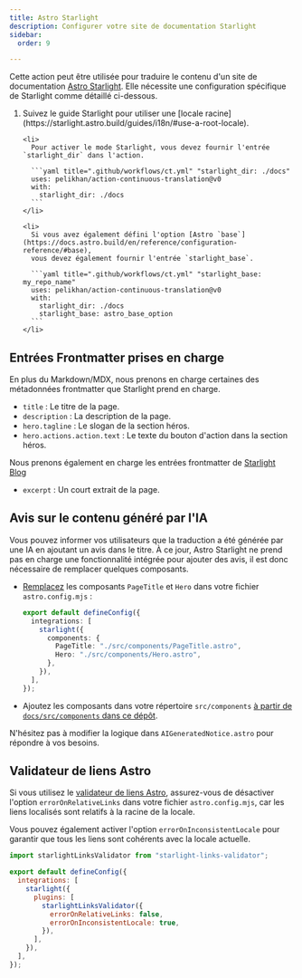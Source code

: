 ```yaml
---
title: Astro Starlight
description: Configurer votre site de documentation Starlight
sidebar:
  order: 9

---
```



Cette action peut être utilisée pour traduire le contenu d'un site de documentation [Astro Starlight](https://starlight.astro.build/).
Elle nécessite une configuration spécifique de Starlight comme détaillé ci-dessous.

<Steps>
  <ol>
    <li>
      Suivez le guide Starlight pour utiliser une [locale racine](https://starlight.astro.build/guides/i18n/#use-a-root-locale).
    </li>

    <li>
      Pour activer le mode Starlight, vous devez fournir l'entrée `starlight_dir` dans l'action.

      ```yaml title=".github/workflows/ct.yml" "starlight_dir: ./docs"
      uses: pelikhan/action-continuous-translation@v0
      with:
        starlight_dir: ./docs
      ```
    </li>

    <li>
      Si vous avez également défini l'option [Astro `base`](https://docs.astro.build/en/reference/configuration-reference/#base),
      vous devez également fournir l'entrée `starlight_base`.

      ```yaml title=".github/workflows/ct.yml" "starlight_base: my_repo_name"
      uses: pelikhan/action-continuous-translation@v0
      with:
        starlight_dir: ./docs
        starlight_base: astro_base_option
      ```
    </li>
  </ol>
</Steps>

## Entrées Frontmatter prises en charge

En plus du Markdown/MDX, nous prenons en charge certaines des métadonnées frontmatter que Starlight prend en charge.

* `title` : Le titre de la page.
* `description` : La description de la page.
* `hero.tagline` : Le slogan de la section héros.
* `hero.actions.action.text` : Le texte du bouton d'action dans la section héros.

Nous prenons également en charge les entrées frontmatter de [Starlight Blog](https://starlight-blog-docs.vercel.app/)

* `excerpt` : Un court extrait de la page.

## Avis sur le contenu généré par l'IA

Vous pouvez informer vos utilisateurs que la traduction a été générée par une IA en ajoutant un avis dans le titre. À ce jour, Astro Starlight ne prend pas en charge une fonctionnalité intégrée pour ajouter des avis, il est donc nécessaire de remplacer quelques composants.

* [Remplacez](https://starlight.astro.build/guides/overriding-components/#how-to-override) les composants `PageTitle` et `Hero` dans votre fichier `astro.config.mjs` :

  ```ts title="astro.config.mjs"
  export default defineConfig({
    integrations: [
      starlight({
        components: {
          PageTitle: "./src/components/PageTitle.astro",
          Hero: "./src/components/Hero.astro",
        },
      }),
    ],
  });
  ```

* Ajoutez les composants dans votre répertoire `src/components` [à partir de `docs/src/components` dans ce dépôt](https://github.com/pelikhan/action-continuous-translation/tree/main/docs/src/components).

N'hésitez pas à modifier la logique dans `AIGeneratedNotice.astro` pour répondre à vos besoins.

## Validateur de liens Astro

Si vous utilisez le [validateur de liens Astro](https://github.com/HiDeoo/starlight-links-validator), assurez-vous de désactiver l'option `errorOnRelativeLinks` dans votre fichier `astro.config.mjs`, car les liens localisés sont relatifs à la racine de la locale.

Vous pouvez également activer l'option `errorOnInconsistentLocale` pour garantir que tous les liens sont cohérents avec la locale actuelle.

```js title="astro.config.mjs" "errorOnRelativeLinks: false"
import starlightLinksValidator from "starlight-links-validator";

export default defineConfig({
  integrations: [
    starlight({
      plugins: [
        starlightLinksValidator({
          errorOnRelativeLinks: false,
          errorOnInconsistentLocale: true,
        }),
      ],
    }),
  ],
});
```
